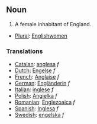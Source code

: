 ==Noun==
#A female inhabitant of England.

*[[Plural]]: [[Englishwomen]]

===Translations===
*[[Catalan]]: [[anglesa]] ''f''
*[[Dutch]]: [[Engelse]] ''f''
*[[French]]: [[Anglaise]] ''f''
*[[German]]: [[Engländerin]] ''f''
*[[Italian]]: [[inglese]] ''f''
*[[Polish]]: [[Angielka]] ''f''
*[[Romanian]]: [[Englezoaica]] ''f''
*[[Spanish]]: [[Inglesa]] ''f''
*[[Swedish]]: [[engelska]] ''f''